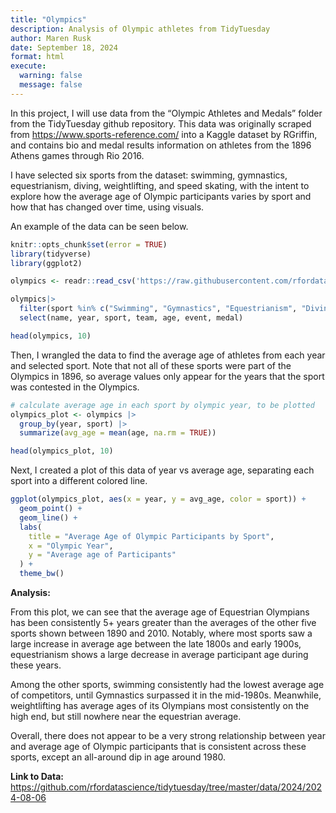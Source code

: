 ```yaml
---
title: "Olympics"
description: Analysis of Olympic athletes from TidyTuesday
author: Maren Rusk
date: September 18, 2024
format: html
execute:
  warning: false
  message: false
---
```


In this project, I will use data from the "Olympic Athletes and Medals" folder from the TidyTuesday github repository. This data was originally scraped from <https://www.sports-reference.com/> into a Kaggle dataset by RGriffin, and contains bio and medal results information on athletes from the 1896 Athens games through Rio 2016.

I have selected six sports from the dataset: swimming, gymnastics, equestrianism, diving, weightlifting, and speed skating, with the intent to explore how the average age of Olympic participants varies by sport and how that has changed over time, using visuals.

An example of the data can be seen below.

```r

knitr::opts_chunk$set(error = TRUE)
library(tidyverse)
library(ggplot2)

olympics <- readr::read_csv('https://raw.githubusercontent.com/rfordatascience/tidytuesday/master/data/2024/2024-08-06/olympics.csv') 
```

```r
olympics|>
  filter(sport %in% c("Swimming", "Gymnastics", "Equestrianism", "Diving", "Weightlifting", "Speed Skating")) |>
  select(name, year, sport, team, age, event, medal)

head(olympics, 10)
```

Then, I wrangled the data to find the average age of athletes from each year and selected sport. Note that not all of these sports were part of the Olympics in 1896, so average values only appear for the years that the sport was contested in the Olympics.

```r
# calculate average age in each sport by olympic year, to be plotted
olympics_plot <- olympics |>
  group_by(year, sport) |>
  summarize(avg_age = mean(age, na.rm = TRUE))

head(olympics_plot, 10)

```

Next, I created a plot of this data of year vs average age, separating each sport into a different colored line.

```r

ggplot(olympics_plot, aes(x = year, y = avg_age, color = sport)) + 
  geom_point() + 
  geom_line() +
  labs(
    title = "Average Age of Olympic Participants by Sport",
    x = "Olympic Year", 
    y = "Average age of Participants"
  ) +
  theme_bw()

```

**Analysis:**

From this plot, we can see that the average age of Equestrian Olympians has been consistently 5+ years greater than the averages of the other five sports shown between 1890 and 2010. Notably, where most sports saw a large increase in average age between the late 1800s and early 1900s, equestrianism shows a large decrease in average participant age during these years.

Among the other sports, swimming consistently had the lowest average age of competitors, until Gymnastics surpassed it in the mid-1980s. Meanwhile, weightlifting has average ages of its Olympians most consistently on the high end, but still nowhere near the equestrian average.

Overall, there does not appear to be a very strong relationship between year and average age of Olympic participants that is consistent across these sports, except an all-around dip in age around 1980.

**Link to Data:** <https://github.com/rfordatascience/tidytuesday/tree/master/data/2024/2024-08-06>
